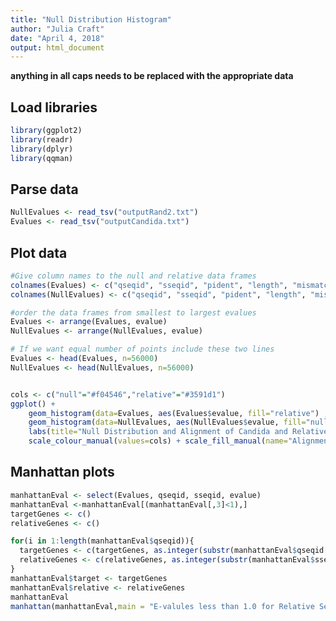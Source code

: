 ```yaml
---
title: "Null Distribution Histogram"
author: "Julia Craft"
date: "April 4, 2018"
output: html_document
---
```


**anything in all caps needs to be replaced with the appropriate data**

## Load libraries

```r
library(ggplot2)
library(readr)
library(dplyr)
library(qqman)
```

## Parse data 

```r
NullEvalues <- read_tsv("outputRand2.txt")
Evalues <- read_tsv("outputCandida.txt")
```

## Plot data

```r
#Give column names to the null and relative data frames
colnames(Evalues) <- c("qseqid", "sseqid", "pident", "length", "mismatch", "gapopen","qstart", "qend", "sstart", "send", "evalue", "bitscore")
colnames(NullEvalues) <- c("qseqid", "sseqid", "pident", "length", "mismatch", "gapopen","qstart", "qend", "sstart", "send", "evalue", "bitscore")

#order the data frames from smallest to largest evalues
Evalues <- arrange(Evalues, evalue)
NullEvalues <- arrange(NullEvalues, evalue)

# If we want equal number of points include these two lines
Evalues <- head(Evalues, n=56000)
NullEvalues <- head(NullEvalues, n=56000)


cols <- c("null"="#f04546","relative"="#3591d1")
ggplot() + 
    geom_histogram(data=Evalues, aes(Evalues$evalue, fill="relative") , alpha = .3) +
    geom_histogram(data=NullEvalues, aes(NullEvalues$evalue, fill="null"), alpha = .3) +
    labs(title="Null Distribution and Alignment of Candida and Relative Sequences", x="E-value", y="Count")+
    scale_colour_manual(values=cols) + scale_fill_manual(name="Alignments",values=cols)
```

## Manhattan plots

```r
manhattanEval <- select(Evalues, qseqid, sseqid, evalue)
manhattanEval <-manhattanEval[(manhattanEval[,3]<1),]
targetGenes <- c()
relativeGenes <- c()

for(i in 1:length(manhattanEval$qseqid)){
  targetGenes <- c(targetGenes, as.integer(substr(manhattanEval$qseqid[i], 8, 14)))
  relativeGenes <- c(relativeGenes, as.integer(substr(manhattanEval$sseqid[i], 6, 10)))
}
manhattanEval$target <- targetGenes
manhattanEval$relative <- relativeGenes
manhattanEval
manhattan(manhattanEval,main = "E-valules less than 1.0 for Relative Sequences", ylim = c(0, 120) ,chr = "relative", bp = "target", p = "evalue", col = c("lightcoral", "lightblue"), ylab = "-log10(evalue)", xlab= "Relative Sequences") 

```









